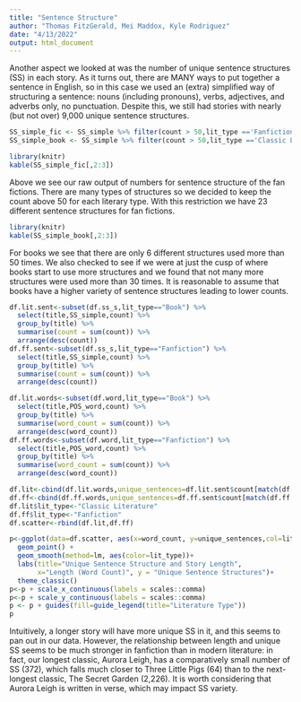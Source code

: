 ---
title: "Sentence Structure"
author: "Thomas FitzGerald, Mei Maddox, Kyle Rodriguez"
date: "4/13/2022"
output: html_document
---

Another aspect we looked at was the number of unique sentence structures (SS) in each story.  As it turns out, there are MANY ways to put together a sentence in English, so in this case we used an (extra) simplified way of structuring a sentence: nouns (including pronouns), verbs, adjectives, and adverbs only, no punctuation.  Despite this, we still had stories with nearly (but not over) 9,000 unique sentence structures.

```{r echo=FALSE}
SS_simple_fic <- SS_simple %>% filter(count > 50,lit_type =='Fanfiction')
SS_simple_book <- SS_simple %>% filter(count > 50,lit_type =='Classic Literature ')
```

```{r echo=FALSE,results='asis'}
library(knitr)
kable(SS_simple_fic[,2:3])
```

Above we see our raw output of numbers for sentence structure of the fan fictions. There are many types of structures so we decided to keep the count above 50 for each literary type.  With this restriction we have 23 different sentence structures for fan fictions.  


```{r echo=FALSE,results='asis'}
library(knitr)
kable(SS_simple_book[,2:3])
```

For books we see that there are only 6 different structures used more than 50 times. We also checked to see if we were at just the cusp of where books start to use more structures and we found that not many more structures were used more than 30 times. It is reasonable to assume that books have a higher variety of sentence structures leading to lower counts.  

```{r}
df.lit.sent<-subset(df.ss_s,lit_type=="Book") %>%
  select(title,SS_simple,count) %>%
  group_by(title) %>%
  summarise(count = sum(count)) %>%
  arrange(desc(count))
df.ff.sent<-subset(df.ss_s,lit_type=="Fanfiction") %>%
  select(title,SS_simple,count) %>%
  group_by(title) %>%
  summarise(count = sum(count)) %>%
  arrange(desc(count))

df.lit.words<-subset(df.word,lit_type=="Book") %>%
  select(title,POS_word,count) %>%
  group_by(title) %>%
  summarise(word_count = sum(count)) %>%
  arrange(desc(word_count))
df.ff.words<-subset(df.word,lit_type=="Fanfiction") %>%
  select(title,POS_word,count) %>%
  group_by(title) %>%
  summarise(word_count = sum(count)) %>%
  arrange(desc(word_count))

df.lit<-cbind(df.lit.words,unique_sentences=df.lit.sent$count[match(df.lit.words$title,df.lit.sent$title)])
df.ff<-cbind(df.ff.words,unique_sentences=df.ff.sent$count[match(df.ff.words$title,df.ff.sent$title)])
df.lit$lit_type<-"Classic Literature"
df.ff$lit_type<-"Fanfiction"
df.scatter<-rbind(df.lit,df.ff)

p<-ggplot(data=df.scatter, aes(x=word_count, y=unique_sentences,col=lit_type,group=lit_type)) + 
  geom_point() +
  geom_smooth(method=lm, aes(color=lit_type))+
  labs(title="Unique Sentence Structure and Story Length",
       x="Length (Word Count)", y = "Unique Sentence Structures")+
  theme_classic()
p<-p + scale_x_continuous(labels = scales::comma)
p<-p + scale_y_continuous(labels = scales::comma)
p <- p + guides(fill=guide_legend(title="Literature Type"))
p
```
Intuitively, a longer story will have more unique SS in it, and this seems to pan out in our data.  However, the relationship between length and unique SS seems to be much stronger in fanfiction than in modern literature: in fact, our longest classic, Aurora Leigh, has a comparatively small number of SS (372), which falls much closer to Three Little Pigs (64) than to the next-longest classic, The Secret Garden (2,226).  It is worth considering that Aurora Leigh is written in verse, which may impact SS variety.